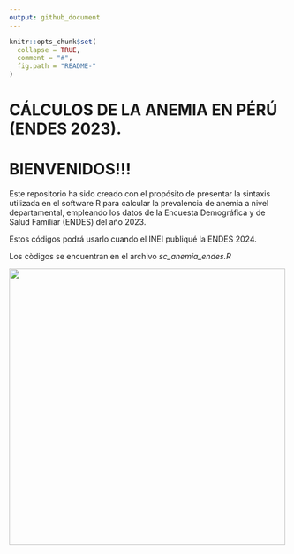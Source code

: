 ```yaml
---
output: github_document
---
```


```r
knitr::opts_chunk$set(
  collapse = TRUE,
  comment = "#",
  fig.path = "README-"
)
```

# CÁLCULOS DE LA ANEMIA EN PÉRÚ (ENDES 2023).

# BIENVENIDOS!!!

Este repositorio ha sido creado con el propósito de presentar la sintaxis utilizada en el software R para calcular la prevalencia de anemia a nivel departamental, empleando los datos de la Encuesta Demográfica y de Salud Familiar (ENDES) del año 2023.

Estos códigos podrá usarlo cuando el INEI publiqué la ENDES 2024.

Los còdigos se encuentran en el archivo *sc_anemia_endes.R*

<p align="center">

<img src="graficos\tabla_3años.png" width="500px"/>

</p>

